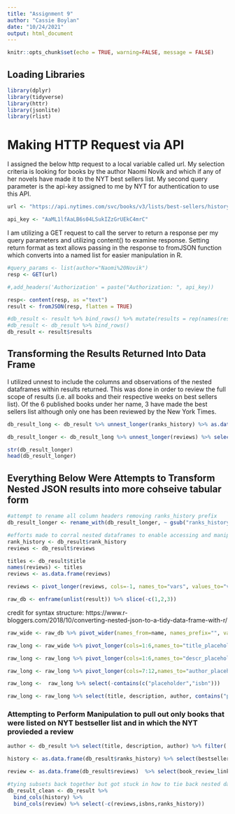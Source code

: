 ---
title: "Assignment 9"
author: "Cassie Boylan"
date: "10/24/2021"
output: html_document
---

```{r setup, include=FALSE}
knitr::opts_chunk$set(echo = TRUE, warning=FALSE, message = FALSE)

```

## Loading Libraries
```{r warning=FALSE}
library(dplyr)
library(tidyverse)
library(httr)
library(jsonlite)
library(rlist)
```

# Making HTTP Request via API
I assigned the below http request to a local variable called url.  My selection criteria is looking for books by the author Naomi Novik and which if any of her novels have made it to the NYT best sellers list.  My second query parameter is the api-key assigned to me by NYT for authentication to use this API.  
```{r}

url <- "https://api.nytimes.com/svc/books/v3/lists/best-sellers/history.json?author=Naomi%20Novik&api-key=AaML1lfAaLB6s04LSukIZzGrUEkC4mrC"

api_key <- "AaML1lfAaLB6s04LSukIZzGrUEkC4mrC"

```

I am utilizing a GET request to call the server to return a response per my query parameters and utilizing content() to examine response.  Setting return format as text allows passing in the response to fromJSON function which converts into a named list for easier manipulation in R.
```{r}
#query_params <- list(author="Naomi%20Novik")
resp <- GET(url)

#,add_headers('Authorization' = paste("Authorization: ", api_key))

resp<- content(resp, as ="text")
result <- fromJSON(resp, flatten = TRUE)

#db_result <- result %>% bind_rows() %>% mutate(results = rep(names(result), map_dbl(result, nrow)))
#db_result <- db_result %>% bind_rows()
db_result <- result$results

```

## Transforming the Results Returned Into Data Frame
I utilized unnest to include the columns and observations of the nested dataframes within results returned.  This was done in order to review the full scope of results (i.e. all books and their respective weeks on best sellers list).  Of the 6 published books under her name, 3 have made the best sellers list although only one has been reviewed by the New York Times.
```{r}
db_result_long <- db_result %>% unnest_longer(ranks_history) %>% as.data.frame()

db_result_longer <- db_result_long %>% unnest_longer(reviews) %>% select(-contains("isbn")) %>% as.data.frame()

str(db_result_longer)
head(db_result_longer)

```

## Everything Below Were Attempts to Transform Nested JSON results into more cohseive tabular form

```{r}
#attempt to rename all column headers removing ranks_history prefix
db_result_longer <- rename_with(db_result_longer, ~ gsub("ranks_history.", "", .x, fixed = TRUE))
```

```{r}
#efforts made to corral nested dataframes to enable accessing and manipulation
rank_history <- db_result$rank_history
reviews <- db_result$reviews

titles <- db_result$title
names(reviews) <- titles
reviews <- as.data.frame(reviews)

reviews <- pivot_longer(reviews, cols=-1, names_to="vars", values_to="vals")
```


```{r}
raw_db <- enframe(unlist(result)) %>% slice(-c(1,2,3))
```
credit for syntax structure:
https://www.r-bloggers.com/2018/10/converting-nested-json-to-a-tidy-data-frame-with-r/
```{r}
raw_wide <- raw_db %>% pivot_wider(names_from=name, names_prefix="", values_from=value)

raw_long <- raw_wide %>% pivot_longer(cols=1:6,names_to="title_placeholder",values_to="title")

raw_long <- raw_long %>% pivot_longer(cols=1:6,names_to="descr_placeholder",values_to="description")

raw_long <- raw_long %>% pivot_longer(cols=7:12,names_to="author_placeholder",values_to="author")
```
```{r}
raw_long <-  raw_long %>% select(-contains(c("placeholder","isbn")))

raw_long <- raw_long %>% select(title, description, author, contains("published_date"), contains("bestsellers_date"), contains("book_review_link"))
```

### Attempting to Perform Manipulation to pull out only books that were listed on NYT bestseller list and in which the NYT provieded a review
```{r}
author <- db_result %>% select(title, description, author) %>% filter(!description=="")

history <- as.data.frame(db_result$ranks_history) %>% select(bestsellers_date, weeks_on_list) %>% filter(!weeks_on_list == 0) %>% distinct()

review <- as.data.frame(db_result$reviews)  %>% select(book_review_link.2)

```

```{r}
#tying subsets back together but got stuck in how to tie back nested dataframes
db_result_clean <- db_result %>% 
  bind_cols(history) %>%
  bind_cols(review) %>% select(-c(reviews,isbns,ranks_history)) 
```


